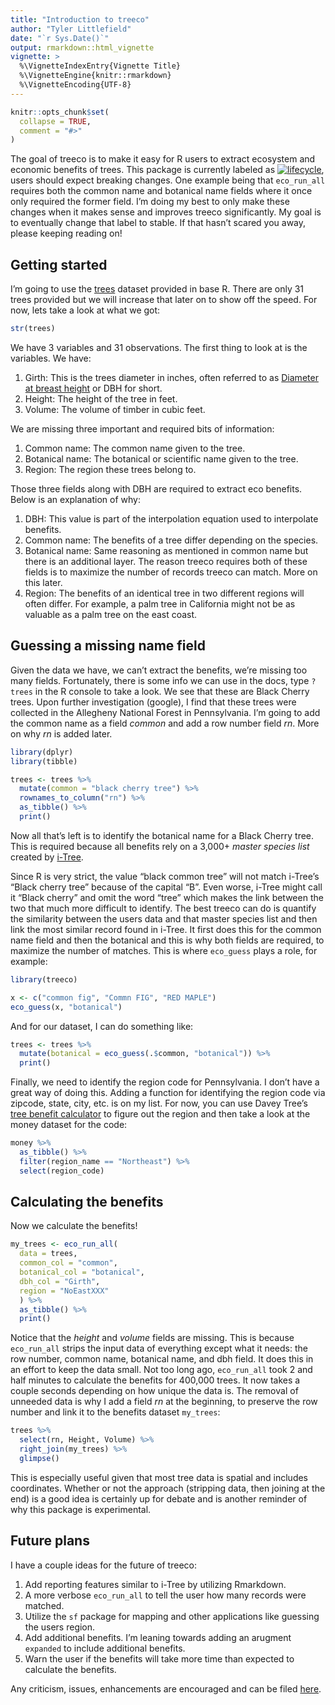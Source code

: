 ```yaml
---
title: "Introduction to treeco"
author: "Tyler Littlefield"
date: "`r Sys.Date()`"
output: rmarkdown::html_vignette
vignette: >
  %\VignetteIndexEntry{Vignette Title}
  %\VignetteEngine{knitr::rmarkdown}
  %\VignetteEncoding{UTF-8}
---
```


```r
knitr::opts_chunk$set(
  collapse = TRUE,
  comment = "#>"
)
```

The goal of treeco is to make it easy for R users to extract ecosystem and economic benefits of trees. This package is currently labeled as [![lifecycle](https://img.shields.io/badge/lifecycle-experimental-orange.svg)](https://www.tidyverse.org/lifecycle/#experimental), users should expect breaking changes. One example being that `eco_run_all` requires both the common name and botanical name fields where it once only required the former field. I'm doing my best to only make these changes when it makes sense and improves treeco significantly. My goal is to eventually change that label to stable. If that hasn't scared you away, please keeping reading on!

## Getting started

I'm going to use the [trees](https://stat.ethz.ch/R-manual/R-patched/library/datasets/html/trees.html) dataset provided in base R. There are only 31 trees provided but we will increase that later on to show off the speed. For now, lets take a look at what we got:

```r
str(trees)
```

We have 3 variables and 31 observations. The first thing to look at is the variables. We have:

1. Girth: This is the trees diameter in inches, often referred to as [Diameter at breast height](https://en.wikipedia.org/wiki/Diameter_at_breast_height) or DBH for short.
2. Height: The height of the tree in feet.
3. Volume: The volume of timber in cubic feet.

We are missing three important and required bits of information:

1. Common name: The common name given to the tree.
2. Botanical name: The botanical or scientific name given to the tree.
3. Region: The region these trees belong to.

Those three fields along with DBH are required to extract eco benefits. Below is an explanation of why:

1. DBH: This value is part of the interpolation equation used to interpolate benefits.
2. Common name: The benefits of a tree differ depending on the species.
3. Botanical name: Same reasoning as mentioned in common name but there is an additional layer. The reason treeco requires both of these fields is to maximize the number of records treeco can match. More on this later.
4. Region: The benefits of an identical tree in two different regions will often differ. For example, a palm tree in California might not be as valuable as a palm tree on the east coast.

## Guessing a missing name field

Given the data we have, we can't extract the benefits, we're missing too many fields. Fortunately, there is some info we can use in the docs, type `?trees` in the R console to take a look. We see that these are Black Cherry trees. Upon further investigation (google), I find that these trees were collected in the Allegheny National Forest in Pennsylvania. I'm going to add the common name as a field _common_ and add a row number field _rn_. More on why _rn_ is added later.

```r
library(dplyr)
library(tibble)

trees <- trees %>% 
  mutate(common = "black cherry tree") %>% 
  rownames_to_column("rn") %>% 
  as_tibble() %>% 
  print()
```

Now all that's left is to identify the botanical name for a Black Cherry tree. This is required because all benefits rely on a 3,000+ _master species list_ created by [i-Tree](https://www.itreetools.org/). 

Since R is very strict, the value "black common tree" will not match i-Tree's "Black cherry tree" because of the capital "B". Even worse, i-Tree might call it "Black cherry" and omit the word "tree" which makes the link between the two that much more difficult to identify. The best treeco can do is quantify the similarity between the users data and that master species list and then link the most similar record found in i-Tree. It first does this for the common name field and then the botanical and this is why both fields are required, to maximize the number of matches. This is where `eco_guess` plays a role, for example:

```r
library(treeco)

x <- c("common fig", "Commn FIG", "RED MAPLE")
eco_guess(x, "botanical")
```

And for our dataset, I can do something like:

```r
trees <- trees %>% 
  mutate(botanical = eco_guess(.$common, "botanical")) %>% 
  print()
```

Finally, we need to identify the region code for Pennsylvania. I don't have a great way of doing this. Adding a function for identifying the region code via zipcode, state, city, etc. is on my list. For now, you can use Davey Tree's [tree benefit calculator](http://www.treebenefits.com/calculator/) to figure out the region and then take a look at the money dataset for the code:

```r
money %>% 
  as_tibble() %>% 
  filter(region_name == "Northeast") %>% 
  select(region_code)
```

## Calculating the benefits

Now we calculate the benefits!

```r
my_trees <- eco_run_all(
  data = trees, 
  common_col = "common", 
  botanical_col = "botanical", 
  dbh_col = "Girth", 
  region = "NoEastXXX"
  ) %>% 
  as_tibble() %>% 
  print()
```

Notice that the _height_ and _volume_ fields are missing. This is because `eco_run_all` strips the input data of everything except what it needs: the row number, common name, botanical name, and dbh field. It does this in an effort to keep the data small. Not too long ago, `eco_run_all` took 2 and half minutes to calculate the benefits for 400,000 trees. It now takes a couple seconds depending on how unique the data is. The removal of unneeded data is why I add a field _rn_ at the beginning, to preserve the row number and link it to the benefits dataset `my_trees`:

```r
trees %>% 
  select(rn, Height, Volume) %>% 
  right_join(my_trees) %>% 
  glimpse()
```

This is especially useful given that most tree data is spatial and includes coordinates. Whether or not the approach (stripping data, then joining at the end) is a good idea is certainly up for debate and is another reminder of why this package is experimental.

## Future plans

I have a couple ideas for the future of treeco:

1. Add reporting features similar to i-Tree by utilizing Rmarkdown.
2. A more verbose `eco_run_all` to tell the user how many records were matched.
3. Utilize the `sf` package for mapping and other applications like guessing the users region.
4. Add additional benefits. I'm leaning towards adding an arugment `expanded` to include additional benefits.
5. Warn the user if the benefits will take more time than expected to calculate the benefits.

Any criticism, issues, enhancements are encouraged and can be filed [here](https://github.com/tyluRp/treeco/issues).
